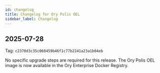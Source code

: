 ```yaml
---
id: changelog
title: Changelog for Ory Polis OEL
sidebar_label: Changelog
---
```


## 2025-07-28

Tag: `c2370d3c35c060459b46f1c77b2241a23a1b04eb`

No specific upgrade steps are required for this release. The Ory Polis OEL image is now available in the Ory Enterprise Docker
Registry.
